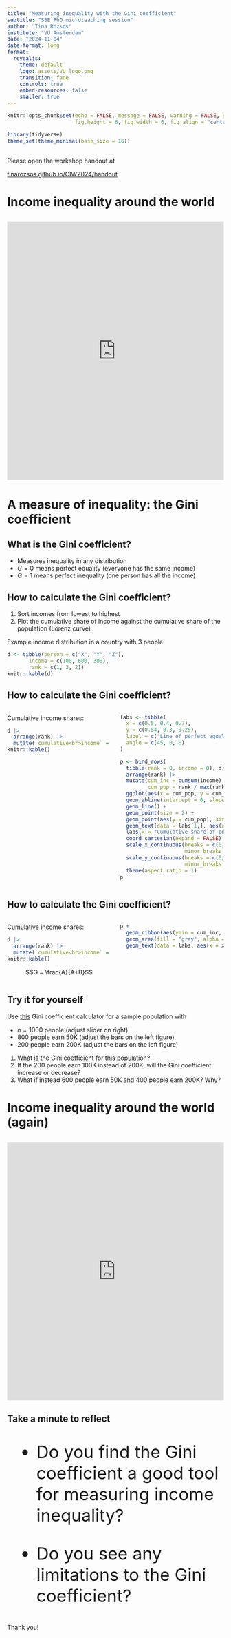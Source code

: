 ```yaml
---
title: "Measuring inequality with the Gini coefficient"
subtitle: "SBE PhD microteaching session"
author: "Tina Rozsos"
institute: "VU Amsterdam"
date: "2024-11-04"
date-format: long
format:
  revealjs: 
    theme: default
    logo: assets/VU_logo.png
    transition: fade
    controls: true
    embed-resources: false
    smaller: true
---
```


```r
knitr::opts_chunk$set(echo = FALSE, message = FALSE, warning = FALSE, error = FALSE,
                      fig.height = 6, fig.width = 6, fig.align = "center")
```
```r
library(tidyverse)
theme_set(theme_minimal(base_size = 16))
```

##

::: {.r-fit-text}
Please open the workshop handout at
:::
::: {.r-fit-text}
[tinarozsos.github.io/CIW2024/handout](https://tinarozsos.github.io/CIW2024/handout)
:::

# Income inequality around the world

## 

<iframe src="https://ourworldindata.org/grapher/income-share-distribution-before-tax-wid?tab=chart" loading="lazy" style="width: 100%; height: 600px; border: 0px none;" allow="web-share; clipboard-write"></iframe>

# A measure of inequality: the Gini coefficient

## What is the Gini coefficient?

- Measures inequality in any distribution
- $G=0$ means perfect equality (everyone has the same income)
- $G=1$ means perfect inequality (one person has all the income)

## How to calculate the Gini coefficient?

1. Sort incomes from lowest to highest
2. Plot the cumulative share of income against the cumulative share of the population (Lorenz curve)

::: {.fragment}
Example income distribution in a country with 3 people:

```r
d <- tibble(person = c("X", "Y", "Z"),
       income = c(100, 600, 300),
       rank = c(1, 3, 2))
knitr::kable(d)
```
:::

## How to calculate the Gini coefficient?

::: {.columns}
::: {.column width="50%"}
Cumulative income shares:

```r
d |> 
  arrange(rank) |> 
  mutate(`cumulative<br>income` = cumsum(income)) |> 
knitr::kable()
```
:::

::: {.column width="50%"}
::: {.fragment}
```r
labs <- tibble(
  x = c(0.5, 0.4, 0.7),
  y = c(0.54, 0.3, 0.25),
  label = c("Line of perfect equality", "A", "B"),
  angle = c(45, 0, 0)
)

p <- bind_rows(
  tibble(rank = 0, income = 0), d) |> 
  arrange(rank) |> 
  mutate(cum_inc = cumsum(income) / sum(income),
         cum_pop = rank / max(rank)) |> 
  ggplot(aes(x = cum_pop, y = cum_inc)) +
  geom_abline(intercept = 0, slope = 1, linetype = "dashed") +
  geom_line() +
  geom_point(size = 2) +
  geom_point(aes(y = cum_pop), size = 2, shape = 21, fill = "white") +
  geom_text(data = labs[1,], aes(x = x, y = y, label = label), angle = labs$angle[1]) +
  labs(x = "Cumulative share of population", y = "Cumulative share of income") +
  coord_cartesian(expand = FALSE) +
  scale_x_continuous(breaks = c(0, .33, .66, 1), labels = scales::percent,
                     minor_breaks = NULL) +
  scale_y_continuous(breaks = c(0, .1, .33, .4, .66, 1), labels = scales::percent,
                     minor_breaks = NULL) +
  theme(aspect.ratio = 1)
p
```
:::
:::
:::

## How to calculate the Gini coefficient?
::: {.columns}
::: {.column width="50%"}
Cumulative income shares:

```r
d |> 
  arrange(rank) |> 
  mutate(`cumulative<br>income` = cumsum(income)) |> 
knitr::kable()
```

$$G = \frac{A}{A+B}$$
:::
::: {.column width="50%"}
```r
p +
  geom_ribbon(aes(ymin = cum_inc, ymax = cum_pop), fill = "steelblue", alpha = 0.75) +
  geom_area(fill = "grey", alpha = 0.75) +
  geom_text(data = labs, aes(x = x, y = y, label = label), angle = labs$angle)
  
```
:::
:::

## Try it for yourself

Use [this](https://www.econgraphs.org/projects/core/unit1/gini.html) Gini coefficient calculator for a sample population with

- $n=1000$ people (adjust slider on right)
- 800 people earn 50K (adjust the bars on the left figure)
- 200 people earn 200K (adjust the bars on the left figure)

::: {.incremental}
1. What is the Gini coefficient for this population?
2. If the 200 people earn 100K instead of 200K, will the Gini coefficient increase or decrease?
3. What if instead 600 people earn 50K and 400 people earn 200K? Why?
:::

# Income inequality around the world (again)

## 

<iframe src="https://ourworldindata.org/grapher/economic-inequality-gini-index?time=latest&tab=map" loading="lazy" style="width: 100%; height: 600px; border: 0px none;" allow="web-share; clipboard-write"></iframe>

## Take a minute to reflect

::: {.absolute top=200 style="font-size: 40px;"}
- Do you find the Gini coefficient a good tool for measuring income inequality?
:::
::: {.absolute top=400 style="font-size: 40px;"}
- Do you see any limitations to the Gini coefficient?
:::

## 

::: {.r-fit-text .center .absolute top=200}
Thank you!
:::